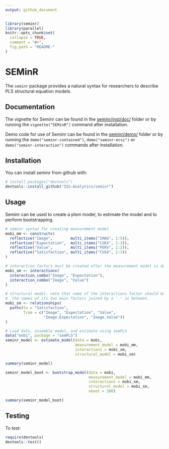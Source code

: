 ```yaml
---
output: github_document
---
```


<!-- README.md is generated from README.Rmd. Please edit that file -->

```r
library(seminr)
library(parallel)
knitr::opts_chunk$set(
  collapse = TRUE,
  comment = "#>",
  fig.path = "README-"
)
```

# SEMinR

The `seminr` package provides a natural syntax for researchers to describe PLS structural equation models.

## Documentation

The vignette for Seminr can be found in the [seminr/inst/doc/](https://github.com/ISS-Analytics/seminr/blob/master/inst/doc/SEMinR.html) folder or by running the `vignette("SEMinR")` command after installation.

Demo code for use of Seminr can be found in the [seminr/demo/](https://github.com/ISS-Analytics/seminr/tree/master/demo) folder or by running the `demo("seminr-contained")`, `demo("seminr-ecsi")` or `demo("seminr-interaction")` commands after installation.

## Installation

You can install seminr from github with:

```r
# install.packages("devtools")
devtools::install_github("ISS-Analytics/seminr")
```

## Usage

Seminr can be used to create a plsm model, to estimate the model and to perform bootstrapping.

```r
# seminr syntax for creating measurement model
mobi_mm <- constructs(
  reflective("Image",        multi_items("IMAG", 1:5)),
  reflective("Expectation",  multi_items("CUEX", 1:3)),
  reflective("Value",        multi_items("PERV", 1:2)),
  reflective("Satisfaction", multi_items("CUSA", 1:3))
)

# interaction factors must be created after the measurement model is defined
mobi_xm <- interactions(
  interaction_combo("Image", "Expectation"),
  interaction_combo("Image", "Value")
)

# structural model: note that name of the interactions factor should be
#  the names of its two main factors joined by a '.' in between.
mobi_sm <- relationships(
  paths(to = "Satisfaction",
        from = c("Image", "Expectation", "Value",
                 "Image.Expectation", "Image.Value"))
)

# Load data, assemble model, and estimate using semPLS
data("mobi", package = "semPLS")
seminr_model <- estimate_model(data = mobi,
                               measurement_model = mobi_mm,
                               interactions = mobi_xm,
                               structural_model = mobi_sm)

summary(seminr_model)

seminr_model_boot <- bootstrap_model(data = mobi,
                                     measurement_model = mobi_mm,
                                     interactions = mobi_xm,
                                     structural_model = mobi_sm,
                                     nboot = 200)

summary(seminr_model_boot)
```

## Testing

To test:

```r
require(devtools)
devtools::test()
```

